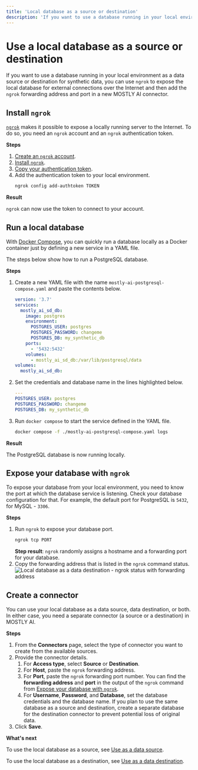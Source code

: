 ```yaml
---
title: 'Local database as a source or destination'
description: 'If you want to use a database running in your local environment as a data source or destination for synthetic data, you can use `ngrok` to expose the local database and then add the ngrok forwarding address in a new MOSTLY AI connector.'
---
```



# Use a local database as a source or destination

If you want to use a database running in your local environment as a data source or destination for synthetic data, you can use `ngrok` to expose the local database for external connections over the Internet and then add the `ngrok` forwarding address and port in a new MOSTLY AI connector.

## Install `ngrok`

[`ngrok`](https://ngrok.com/) makes it possible to expose a locally running server to the Internet. To do so, you need an `ngrok` account and an `ngrok` authentication token.

**Steps**

1. [Create an `ngrok` account](https://dashboard.ngrok.com/signup).
2. [Install `ngrok`](https://dashboard.ngrok.com/get-started/setup).
3. [Copy your authentication token](https://dashboard.ngrok.com/get-started/your-authtoken).
4. Add the authentication token to your local environment.
   ```bash copy
   ngrok config add-authtoken TOKEN
   ```

**Result**

`ngrok` can now use the token to connect to your account.

## Run a local database

With [Docker Compose](https://docs.docker.com/compose/), you can quickly run a database locally as a Docker container just by defining a new service in a YAML file.

The steps below show how to run a PostgreSQL database.

**Steps**

1. Create a new YAML file with the name `mostly-ai-postgresql-compose.yaml` and paste the contents below.
   ```yaml filename="mostly-ai-postgresql-compose.yaml" copy
   version: '3.7'
   services:
     mostly_ai_sd_db:
       image: postgres
       environment:
         POSTGRES_USER: postgres
         POSTGRES_PASSWORD: changeme
         POSTGRES_DB: my_synthetic_db
       ports:
         - '5432:5432'
       volumes:
         - mostly_ai_sd_db:/var/lib/postgresql/data
   volumes:
     mostly_ai_sd_db:
   ```
2. Set the credentials and database name in the lines highlighted below.

   ```yaml filename="mostly-ai-postgresql-compose.yaml" {2-4}
   ---
   POSTGRES_USER: postgres
   POSTGRES_PASSWORD: changeme
   POSTGRES_DB: my_synthetic_db
   ```

3. Run `docker compose` to start the service defined in the YAML file.
   ```bash copy
   docker compose -f ./mostly-ai-postgresql-compose.yaml logs
   ```

**Result**

The PostgreSQL database is now running locally.

## Expose your database with `ngrok`

To expose your database from your local environment, you need to know the port at which the database service is listening. Check your database configuration for that. For example, the default port for PostgreSQL is `5432`, for MySQL - `3306`.

**Steps**

1. Run `ngrok` to expose your database port.
   ```bash copy
   ngrok tcp PORT
   ```
   **Step result**: `ngrok` randomly assigns a hostname and a forwarding port for your database.
2. Copy the forwarding address that is listed in the `ngrok` command status.
   <Image src="/docimages/connectors/destination/local-db/ngrok-forwarding.webp" alt="Local database as a data destination - ngrok status with forwarding address" width={700} height={150} />

## Create a connector

You can use your local database as a data source, data destination, or both. In either case, you need a separate connector (a source or a destination) in MOSTLY AI.

**Steps**

1. From the **Connectors** page, select the type of connector you want to create from the available sources.
2. Provide the connector details.
   1. For **Access type**, select **Source** or **Destination**.
   2. For **Host**, paste the `ngrok` forwarding address.
   3. For **Port**, paste the `ngrok` forwarding port number.
      <Callout>You can find the **forwarding address** and **port** in the output of the `ngrok` command from [Expose your database with `ngrok`](#expose-your-database-with-ngrok).</Callout>
   4. For **Username**, **Password**, and **Database**, set the database credentials and the database name.
      <Callout>If you plan to use the same database as a source and destination, create a separate database for the destination connector to prevent potential loss of original data.</Callout>
3. Click **Save**.

**What's next**

To use the local database as a source, see [Use as a data source](/connectors/use/data-source).

To use the local database as a destination, see [Use as a data destination](/connectors/use/data-destination).
